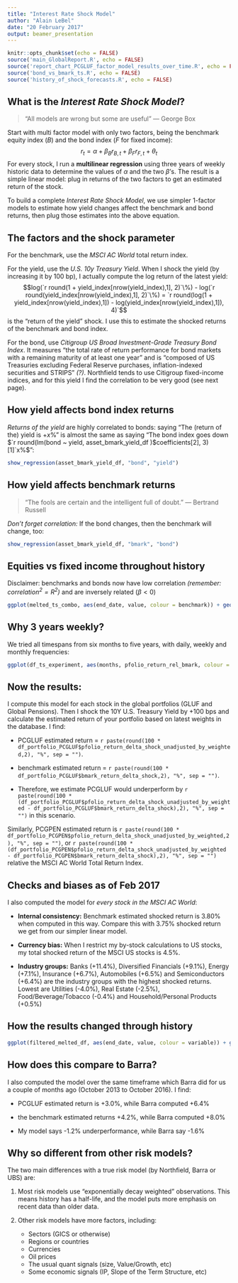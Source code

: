 ```yaml
---
title: "Interest Rate Shock Model"
author: "Alain LeBel"
date: "20 February 2017"
output: beamer_presentation
---
```


```r
knitr::opts_chunk$set(echo = FALSE)
source('main_GlobalReport.R', echo = FALSE)
source('report_chart_PCGLUF_factor_model_results_over_time.R', echo = FALSE)
source('bond_vs_bmark_ts.R', echo = FALSE)
source('history_of_shock_forecasts.R', echo = FALSE)
```
## What is the _Interest Rate Shock Model_?
<!-- Remember, you can render this in Visual Studio by going:
	rmarkdown::render('preso.Rmd')
at the command line.  In practice, these presos are easier to work on from RStudio. -->
> "All models are wrong but some are useful" --- George Box

Start with multi factor model with only two factors, being the benchmark equity index ($B$) and the bond index ($F$ for fixed income):
$$r_t = \alpha + \beta_B r_{B,t} + \beta_F r_{F,t} + \theta_t$$
<!-- (The $\theta_t$ is a residual term which we assume will always average out to zero.  The $\alpha$ ought to be very close to zero.)  --> 
For every stock, I run a **multilinear regression** using three years of weekly historic data to determine the values of $\alpha$ and the two $\beta$'s. The result is a simple linear model: plug in returns of the two factors to get an estimated return of the stock. 

To build a complete _Interest Rate Shock Model_, we use simpler 1-factor models to estimate how yield changes affect the benchmark and bond returns, then plug those estimates into the above equation.

## The factors and the shock parameter
For the benchmark, use the _MSCI AC World_ total return index.

For the yield, use the _U.S. 10y Treasury Yield_.  When I shock the yield (by increasing it by 100 bp), I actually compute the log return of the latest yield:
$$log(`r round(1 + yield_index[nrow(yield_index),1], 2)`\%) - log(`r round(yield_index[nrow(yield_index),1], 2)`\%) =
`r round(log(1 + yield_index[nrow(yield_index),1]) - log(yield_index[nrow(yield_index),1]), 4)`$$
is the "return of the yield" shock.  I use this to estimate the shocked returns of the benchmark and bond index.

For the bond, use _Citigroup US Broad Investment-Grade Treasury Bond Index_.  It measures "the total rate of return performance for bond markets with a remaining maturity of at least one year" and is "composed of US Treasuries excluding Federal Reserve purchases, inflation-indexed securities and STRIPS" _(?)_.  Northfield tends to use Citigroup fixed-income indices, and for this yield I find the correlation to be very good (see next page).

## How yield affects bond index returns
_Returns of the yield_ are highly correlated to bonds:  saying "The (return of the) yield is $+x\%$" is almost the same as saying "The bond index goes down $`r round(lm(bond ~ yield, asset_bmark_yield_df )$coefficients[2], 3)[1]`x\%$":

```r
show_regression(asset_bmark_yield_df, "bond", "yield")
```
<!-- This chart should look good.  Point out that this is *not* the part of the model we should worry about. -->

## How yield affects benchmark returns
> "The fools are certain and the intelligent full of doubt." --- Bertrand Russell

_Don't forget correlation:_  If the bond changes, then the benchmark will change, too:

```r
show_regression(asset_bmark_yield_df, "bmark", "bond")
``` 
<!-- This chart should look bad.  Say:  "This ought to ought to underline the imperfection in the models.  Note that the 'big boy' risk models are no better, drawing 'lines drawn clouds of dots' just like this." -->

## Equities vs fixed income throughout history
Disclaimer:  benchmarks and bonds now have low correlation _(remember:  correlation$^2 = R^2$)_ and are inversely related ($\beta < 0$)

```r
ggplot(melted_ts_combo, aes(end_date, value, colour = benchmark)) + geom_line() + ggtitle("Benchmarks vs Bond:  Beta & R-squared (4y monthly rolling)") + facet_wrap(~metric) + theme(legend.position="bottom")
```

## Why 3 years weekly?
We tried all timespans from six months to five years, with daily, weekly and monthly frequencies:

```r
ggplot(df_ts_experiment, aes(months, pfolio_return_rel_bmark, colour = frequency)) + geom_line() + ggtitle("Next pfolio rel return if yield +100 bp:  model result by timespan and frequency")
```

## Now the results:
I compute this model for each stock in the global portfolios (GLUF and Global Pensions).  Then I shock the 10Y U.S. Treasury Yield by +100 bps and calculate the estimated return of your portfolio based on latest weights in the database.  I find:

- PCGLUF estimated return = `r paste(round(100 * df_portfolio_PCGLUF$pfolio_return_delta_shock_unadjusted_by_weighted,2), "%", sep = "")`.  

- benchmark estimated return = `r paste(round(100 * df_portfolio_PCGLUF$bmark_return_delta_shock,2), "%", sep = "")`.  

- Therefore, we estimate PCGLUF would underperform by `r paste(round(100 * (df_portfolio_PCGLUF$pfolio_return_delta_shock_unadjusted_by_weighted - df_portfolio_PCGLUF$bmark_return_delta_shock),2), "%", sep = "")` in this scenario.

Similarly, PCGPEN estimated return is `r paste(round(100 * df_portfolio_PCGPEN$pfolio_return_delta_shock_unadjusted_by_weighted,2), "%", sep = "")`, or `r paste(round(100 * (df_portfolio_PCGPEN$pfolio_return_delta_shock_unadjusted_by_weighted - df_portfolio_PCGPEN$bmark_return_delta_shock),2), "%", sep = "")` relative the MSCI AC World Total Return Index.

## Checks and biases as of Feb 2017
I also computed the model for _every stock in the MSCI AC World_:

* **Internal consistency:** Benchmark estimated shocked return is 3.80% when computed in this way.  Compare this with 3.75% shocked return we get from our simpler linear model.

* **Currency bias:** When I restrict my by-stock calculations to US stocks, my total shocked return of the MSCI US stocks is 4.5%.

* **Industry groups:** Banks (+11.4%), Diversified Financials (+9.1%), Energy (+7.1%), Insurance (+6.7%), Automobiles (+6.5%) and Semiconductors (+6.4%) are the industry groups with the highest shocked returns.  Lowest are Utilities (-4.0%), Real Estate (-2.5%), Food/Beverage/Tobacco (-0.4%) and Household/Personal Products (+0.5%)

## How the results changed through history

```r
ggplot(filtered_melted_df, aes(end_date, value, colour = variable)) + geom_line() + ggtitle(paste(pfolio_code, "How shock forecasts changed over time")) + theme(legend.position="bottom")
```

## How does this compare to Barra?
I also computed the model over the same timeframe which Barra did for us a couple of months ago (October 2013 to October 2016).  I find:

* PCGLUF estimated return is +3.0%, while Barra computed +6.4%

* the benchmark estimated returns +4.2%, while Barra computed +8.0%

* My model says -1.2% underperformance, while Barra say -1.6%

## Why so different from other risk models?
The two main differences with a true risk model (by Northfield, Barra or UBS) are:

1. Most risk models use "exponentially decay weighted" observations.  This means history has a half-life, and the model puts more emphasis on recent data than older data.

2. Other risk models have more factors, including:
	+ Sectors (GICS or otherwise)
	+ Regions or countries
	+ Currencies
	+ Oil prices
	+ The usual quant signals (size, Value/Growth, etc)
	+ Some economic signals (IP, Slope of the Term Structure, etc)
  
